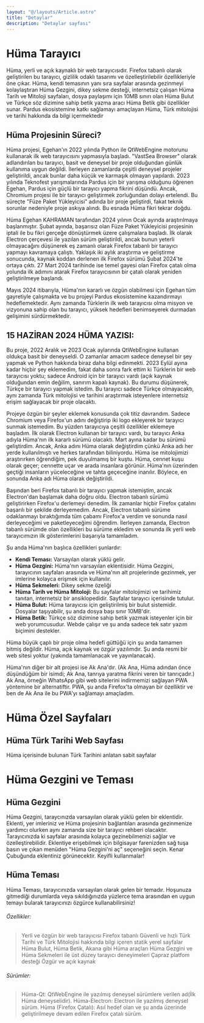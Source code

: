 ```yaml
---
layout: "@/layouts/Article.astro"
title: "Detaylar"
description: "Detaylar sayfası"
---
```


<PageHeadline title={frontmatter.title} />

# Hüma Tarayıcı

Hüma, yerli ve açık kaynaklı bir web tarayıcısıdır. Firefox tabanlı olarak geliştirilen bu tarayıcı, gizlilik odaklı tasarımı ve özelleştirilebilir özellikleriyle öne çıkar. Hüma, kendi temasının yanı sıra sayfalar arasında gezinmeyi kolaylaştıran Hüma Gezgini, dikey sekme desteği, internetsiz çalışan Hüma Tarih ve Mitoloji sayfaları, dosya paylaşımı için 10MB sınırı olan Hüma Bulut ve Türkçe söz dizimine sahip betik yazma aracı Hüma Betik gibi özellikler sunar. Pardus ekosistemine katkı sağlamayı amaçlayan Hüma, Türk mitolojisi ve tarihi hakkında da bilgi içermektedir

## Hüma Projesinin Süreci?

Hüma projesi, Egehan'ın 2022 yılında Python ile QtWebEngine motorunu kullanarak ilk web tarayıcısını yapmasıyla başladı. "VastSea Browser" olarak adlandırılan bu tarayıcı, basit ve deneysel bir proje olduğundan günlük kullanıma uygun değildi. İlerleyen zamanlarda çeşitli deneysel projeler geliştirildi, ancak bunlar daha küçük ve karmaşık olmayan yapılardı. 2023 yılında Teknofest yarışmalarında Pardus için bir yarışma olduğunu öğrenen Egehan, Pardus için güçlü bir tarayıcı yapma fikrini düşündü. Ancak, Chromium projesi ile bir tarayıcı geliştirmek zorluğundan dolayı ertelendi. Bu süreçte "Füze Paket Yükleyicisi" adında bir proje geliştirdi, fakat teknik sorunlar nedeniyle proje askıya alındı. Bu esnada Hüma fikri tekrar doğdu.

Hüma Egehan KAHRAMAN tarafından 2024 yılının Ocak ayında araştırılmaya başlanmıştır. Şubat ayında, başarısız olan Füze Paket Yükleyicisi projesinin iptali ile bu fikri gerçeğe dönüştürmek üzere çalışmalara başladı. İlk olarak Electron çerçevesi ile yazılan sürüm geliştirildi, ancak bunun yeterli olmayacağını düşünerek eş zamanlı olarak Firefox tabanlı bir tarayıcı yapmayı kavramaya çalıştı. Yaklaşık iki aylık araştırma ve geliştirme sonucunda, kaynak koddan derlenen ilk Firefox sürümü Şubat 2024'te ortaya çıktı. 27 Mart 2024 tarihinde ise temel gayesi olan Firefox çatalı olma yolunda ilk adımını atarak Firefox tarayıcısının bir çatalı olarak yeniden geliştirilmeye başlandı.

Mayıs 2024 itibarıyla, Hüma'nın kararlı ve özgün olabilmesi için Egehan tüm gayretiyle çalışmakta ve bu projeyi Pardus ekosistemine kazandırmayı hedeflemektedir. Aynı zamanda Türklerin ilk web tarayıcısı olma misyon ve vizyonuna sahip olan bu tarayıcı, yüksek hedefleri benimseyerek durmadan gelişimini sürdürmektedir.

## 15 HAZİRAN 2024 HÜMA YAZISI:

[](https://github.com/VastSea0/Huma#15-hazi̇ran-2024-hüma-yazisi)

Bu proje, 2022 Aralık ve 2023 Ocak aylarında QtWebEngine kullanan oldukça basit bir deneyseldi. O zamanlar amacım sadece deneysel bir şey yapmak ve Python hakkında biraz daha bilgi edinmekti. 2023 Eylül ayına kadar hiçbir şey eklemedim, fakat daha sonra fark ettim ki Türklerin bir web tarayıcısı yoktu; sadece Android için bir tarayıcı vardı (açık kaynak olduğundan emin değilim, sanırım kapalı kaynak). Bu durumu düşünerek, Türkçe bir tarayıcı yapmak istedim. Bu tarayıcı sadece Türkçe olmayacaktı, aynı zamanda Türk mitolojisi ve tarihini araştırmak isteyenlere internetsiz erişim sağlayacak bir proje olacaktı.

Projeye özgün bir şeyler eklemek konusunda çok titiz davrandım. Sadece Chromium veya Firefox'un adını değiştirip iki logo ekleyerek bir tarayıcı sunmak istemedim. Bu yüzden tarayıcıya çeşitli özellikler eklemeye başladım. İlk olarak Electron kullanan bir tarayıcı vardı, bu tarayıcı Anka adıyla Hüma'nın ilk kararlı sürümü olacaktı. Mart ayına kadar bu sürümü geliştirdim. Ancak, Anka adını Hüma olarak değiştirdim çünkü Anka adı her yerde kullanılmıştı ve herkes tarafından biliniyordu. Hüma ise mitolojimizi araştırırken öğrendiğim, pek duyulmamış bir kuştu. Hüma, cennet kuşu olarak geçer; cennette uçar ve arada insanlara görünür. Hüma'nın üzerinden geçtiği insanların yüceleceğine ve tahta geçeceğine inanılır. Böylece, en sonunda Anka adı Hüma olarak değiştirildi.

Başından beri Firefox tabanlı bir tarayıcı yapmak istemiştim, ancak Electron'dan başlamak daha doğru oldu. Electron tabanlı sürümü geliştirirken Firefox'u derlemeyi denedim. İlk zamanlar hiçbir Firefox çatalını başarılı bir şekilde derleyemedim. Ancak, Electron tabanlı sürüme odaklanmayı bıraktığımda tüm çabamı Firefox'a verdim ve sonunda nasıl derleyeceğimi ve paketleyeceğimi öğrendim. İlerleyen zamanda, Electron tabanlı sürümde olan özellikleri bu sürüme ekledim ve sonunda ilk yerli web tarayıcımızın ilk gösterimlerini başarıyla tamamladım.

Şu anda Hüma'nın başlıca özellikleri şunlardır:

* **Kendi Teması:** Varsayılan olarak yüklü gelir.
* **Hüma Gezgini:** Hüma'nın varsayılan eklentisidir. Hüma Gezgini, tarayıcının sayfaları arasında ve Hüma'nın alt projelerinde gezinmek, yer imlerine kolayca erişmek için kullanılır.
* **Hüma Sekmeleri:** Dikey sekme özeliği
* **Hüma Tarih ve Hüma Mitoloji:** Bu sayfalar mitolojimizi ve tarihimiz tanıtan, internetsiz bir ansiklopedidir. Sayfalar tarayıcı içerisinde tutulur.
* **Hüma Bulut:** Hüma tarayıcısı için geliştirilmiş bir bulut sistemidir. Dosyalar taşıyabilir, şu anda dosya başı sınır 10MB'dir.
* **Hüma Betik:** Türkçe söz dizimine sahip betik yazmak isteyenler için bir web yorumcusudur. Webde çalışır ve şu anda sadece tek satır yazım biçimini destekler.

Hüma büyük çaplı bir proje olma hedefi güttüğü için şu anda tamamen bitmiş değildir. Hüma, açık kaynak ve özgür yazılımdır. Şu anda resmi bir web sitesi yoktur (yakında tamamlanacak ve yayınlanacak).

Hüma'nın diğer bir alt projesi ise Ak Ana'dır. (Ak Ana, Hüma adından önce düşündüğüm bir isimdi; Ak Ana, tanrıya yaratma fikrini veren bir tanrıçadır.) Ak Ana, örneğin WhatsApp gibi web sitelerini indirmemizi sağlayan PWA yöntemine bir alternatiftir. PWA, şu anda Firefox'ta olmayan bir özelliktir ve ben de Ak Ana ile bu PWA'yı sağlamayı amaçladım.



# Hüma Özel Sayfaları

[](https://github.com/VastSea0/Huma#hüma-özel-sayfaları)

## Hüma Türk Tarihi Web Sayfası

[](https://github.com/VastSea0/Huma#hüma-türk-tarihi-web-sayfası)

Hüma içerisinde bulunan Türk Tarihini anlatan sabit sayfalar

# Hüma Gezgini ve Teması

[](https://github.com/VastSea0/Huma#hüma-gezgini-ve-teması)

## Hüma Gezgini

[](https://github.com/VastSea0/Huma#hüma-gezgini)

Hüma Gezgini, taraycınızda varsayılan olarak yüklü gelen bir eklentidir. Eklenti, yer imleriniz ve Hüma projesinin bağlantıları arasında gezinmenize yardımcı olurken aynı zamanda size bir tarayıcı rehberi olacaktır. Tarayıcınızda ki sayfalar arasında kolayca gezinebilmenizi sağlar ve özelleştirebilidir. Eklentiye erişebilmek için bilgisayar farenizden sağ tuşa basın ve çıkan menüden "Hüma Gezgini'ni aç" seçeneğini seçin. Kenar Çubuğunda eklentiniz görünecektir. Keyifli kullanmalar!

## Hüma Teması

[](https://github.com/VastSea0/Huma#hüma-teması)

Hüma Teması, tarayıcınızda varsayılan olarak gelen bir temadır. Hoşunuza gitmediği durumlarda veya sıkıldığınızda yüzlerce tema arasından en uygun temayı bularak tarayıcınızı özgürce kullanabilirsiniz!

###### Özellikler:

> Yerli ve özgün bir web tarayıcısı
> Firefox tabanlı
> Güvenli ve hızlı
> Türk Tarihi ve Türk Mitolojisi hakkında bilgi içeren statik yerel sayfalar
> Hüma Bulut, Hüma Betik, Akana gibi Hüma araçları
> Hüma Gezgini ve Hüma Sekmeleri ile üst düzey tarayıcı deneyimeleri
> Çapraz platfom desteği
> Özgür ve açık kaynak


###### Sürümler:

> Hüma-Qt: QtWebEngine ile yazılmış deneysel sürümlere verilen ad(İlk Hüma deneyselidir).
> Hüma-Electron: Electron ile yazılmış deneysel sürüm.
> Hüma (Firefox Çatalı): Asıl hedef olan ve şu anda üzerinde geliştirilmeye devam edilen Firefox çatalı sürüm.
 